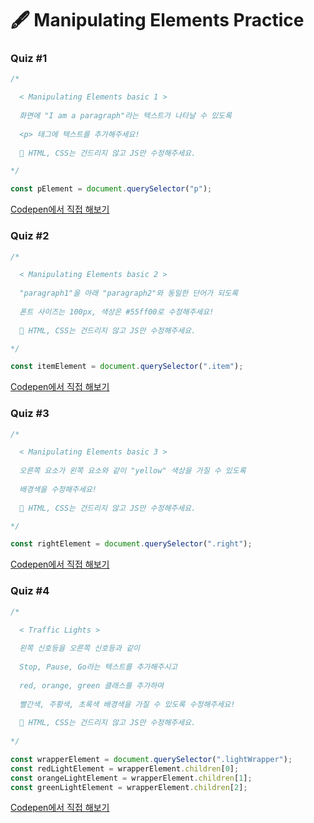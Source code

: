 # 🖋  Manipulating Elements Practice

### Quiz #1

```javascript
/*

  < Manipulating Elements basic 1 >
  
  화면에 "I am a paragraph"라는 텍스트가 나타날 수 있도록
  
  <p> 태그에 텍스트를 추가해주세요!
  
  🚨 HTML, CSS는 건드리지 않고 JS만 수정해주세요.

*/

const pElement = document.querySelector("p");
```

[Codepen에서 직접 해보기](https://codepen.io/vanillacoding/pen/LYzKyJv?editors=1010)



### Quiz #2

```javascript
/*

  < Manipulating Elements basic 2 >
  
  "paragraph1"을 아래 "paragraph2"와 동일한 단어가 되도록
  
  폰트 사이즈는 100px, 색상은 #55ff00로 수정해주세요!
  
  🚨 HTML, CSS는 건드리지 않고 JS만 수정해주세요.

*/

const itemElement = document.querySelector(".item");
```

[Codepen에서 직접 해보기](https://codepen.io/vanillacoding/pen/jOGjmga?editors=1010)

###

### Quiz #3

```javascript
/*

  < Manipulating Elements basic 3 >
  
  오른쪽 요소가 왼쪽 요소와 같이 "yellow" 색상을 가질 수 있도록
  
  배경색을 수정해주세요!
  
  🚨 HTML, CSS는 건드리지 않고 JS만 수정해주세요.

*/

const rightElement = document.querySelector(".right");
```

[Codepen에서 직접 해보기](https://codepen.io/vanillacoding/pen/mdBZwpW?editors=1010)



### Quiz #4

```javascript
/*

  < Traffic Lights >
  
  왼쪽 신호등을 오른쪽 신호등과 같이
  
  Stop, Pause, Go라는 텍스트를 추가해주시고
  
  red, orange, green 클래스를 추가하여
  
  빨간색, 주황색, 초록색 배경색을 가질 수 있도록 수정해주세요!
  
  🚨 HTML, CSS는 건드리지 않고 JS만 수정해주세요.
  
*/

const wrapperElement = document.querySelector(".lightWrapper");
const redLightElement = wrapperElement.children[0];
const orangeLightElement = wrapperElement.children[1];
const greenLightElement = wrapperElement.children[2];
```

[Codepen에서 직접 해보기](https://codepen.io/vanillacoding/pen/jOGjYOJ)